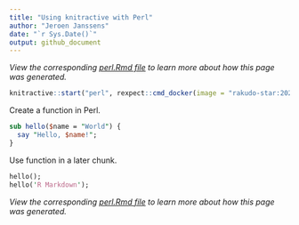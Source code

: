 ```yaml
---
title: "Using knitractive with Perl"
author: "Jeroen Janssens"
date: "`r Sys.Date()`"
output: github_document
---
```


*View the corresponding [perl.Rmd file](https://raw.githubusercontent.com/jeroenjanssens/knitractive/master/vignettes/examples/perl.Rmd) to learn more about how this page was generated.*

```r
knitractive::start("perl", rexpect::cmd_docker(image = "rakudo-star:2021.04"), prompt = "^(>|\\*)$")
```

Create a function in Perl.

```perl
sub hello($name = "World") {
  say "Hello, $name!";
}
```

Use function in a later chunk.

```perl
hello();
hello('R Markdown');
```


*View the corresponding [perl.Rmd file](https://raw.githubusercontent.com/jeroenjanssens/knitractive/master/vignettes/examples/perl.Rmd) to learn more about how this page was generated.*
